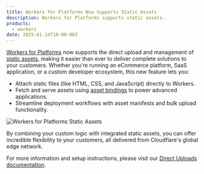 ```yaml
---
title: Workers for Platforms Now Supports Static Assets
description: Workers for Platforms supports static assets.
products:
  - workers
date: 2025-01-24T18:00:00Z
---
```


[Workers for Platforms](https://developers.cloudflare.com/cloudflare-for-platforms/workers-for-platforms/) now supports the direct upload and management of [static assets](https://developers.cloudflare.com/workers/static-assets/), making it easier than ever to deliver complete solutions to your customers. Whether you're running an eCommerce platform, SaaS application, or a custom developer ecosystem, this new feature lets you:

- Attach static files (like HTML, CSS, and JavaScript) directly to Workers.
- Fetch and serve assets using [asset bindings](/workers/static-assets/binding/#binding) to power advanced applications.
- Streamline deployment workflows with asset manifests and bulk upload functionality.

![Workers for Platforms Static Assets](public/images/workers/workers-assets/wfp-assets.png)

By combining your custom logic with integrated static assets, you can offer incredible flexibility to your customers, all delivered from Cloudflare's global edge network.

For more information and setup instructions, please visit our [Direct Uploads documentation](/workers/static-assets/direct-upload/).
